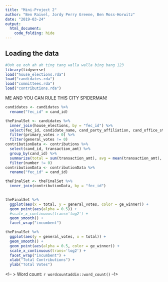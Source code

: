 ```yaml
---
title: "Mini-Project 2"
author: "Ben Raivel, Jordy Perry Greene, Ben Moss-Horwitz"
date: "2019-03-24"
output: 
  html_document:
    code_folding: hide
---
```



## Loading the data



```r
#Ooh ee ooh ah ah ting tang walla walla bing bang 123
library(tidyverse)
load("house_elections.rda")
load("candidates.rda")
load("committees.rda")
load("contributions.rda")
```
ME AND YOU CAN RULE THIS CITY SPIDERMAN!


```r
candidates <- candidates %>%
  rename("fec_id" = cand_id)
```

```r
theFinalSet <- candidates %>%
  inner_join(house_elections, by = "fec_id") %>%
  select(fec_id, candidate_name, cand_party_affiliation, cand_office_state, incumbent, primary_votes, general_votes, ge_winner) %>%
  filter(primary_votes > 0) %>%
  filter(general_votes != 0)
contributionData <- contributions %>%
  select(cand_id, transaction_amt) %>%
  group_by(cand_id) %>%
  summarize(total = sum(transaction_amt), avg = mean(transaction_amt), number = n()) %>%
  filter(number != 0)
contributionData <- contributionData %>%
  rename("fec_id" = cand_id)

theFinalSet <- theFinalSet %>%
  inner_join(contributionData, by = "fec_id")
  
```

```r
theFinalSet %>%
  ggplot(aes(x = total, y = general_votes, color = ge_winner)) +
  geom_point(aes(alpha = 0.5)) +
  #scale_x_continuous(trans='log2') + 
  geom_smooth() +
  facet_wrap("incumbent")
```

```r
theFinalSet %>%
  ggplot(aes(y = general_votes, x = total)) +
  geom_smooth() +
  geom_point(aes(alpha = 0.5, color = ge_winner)) +
  scale_x_continuous(trans='log2') + 
  facet_wrap("incumbent") + 
  xlab("Total Contributions") + 
  ylab("Total Votes")
```


<!--
> Word count: `r wordcountaddin::word_count()`
--!>